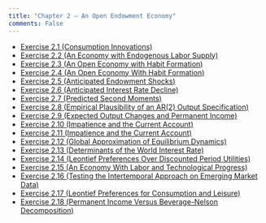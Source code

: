 ```yaml
---
title: "Chapter 2 – An Open Endowment Economy"
comments: False
---
```



- [Exercise 2.1 (Consumption Innovations)](2_1.qmd)
- [Exercise 2.2 (An Economy with Endogenous Labor Supply)](2_2.qmd)
- [Exercise 2.3 (An Open Economy with Habit Formation)](2_3.qmd)
- [Exercise 2.4 (An Open Economy With Habit Formation)](2_4.qmd)
- [Exercise 2.5 (Anticipated Endowment Shocks)](2_5.qmd)
- [Exercise 2.6 (Anticipated Interest Rate Decline)](2_6.qmd)
- [Exercise 2.7 (Predicted Second Moments)](2_7.qmd)
- [Exercise 2.8 (Empirical Plausibility of an AR(2) Output Specification)](2_8.qmd)
- [Exercise 2.9 (Expected Output Changes and Permanent Income)](2_9.qmd)
- [Exercise 2.10 (Impatience and the Current Account)](2_10.qmd)
- [Exercise 2.11 (Impatience and the Current Account)](2_11.qmd)
- [Exercise 2.12 (Global Approximation of Equilibrium Dynamics)](2_12.qmd)
- [Exercise 2.13 (Determinants of the World Interest Rate)](2_13.qmd)
- [Exercise 2.14 (Leontief Preferences Over Discounted Period Utilities)](2_14.qmd)
- [Exercise 2.15 (An Economy With Labor and Technological Progress)](2_15.qmd)
- [Exercise 2.16 (Testing the Intertemporal Approach on Emerging Market Data)](2_16.qmd)
- [Exercise 2.17 (Leontief Preferences for Consumption and Leisure)](2_17.qmd)
- [Exercise 2.18 (Permanent Income Versus Beverage-Nelson Decomposition)](2_18.qmd)
